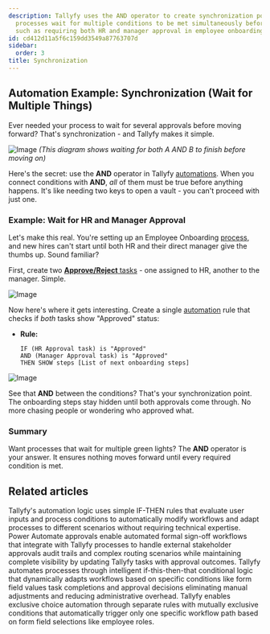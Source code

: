 ```yaml
---
description: Tallyfy uses the AND operator to create synchronization points where
  processes wait for multiple conditions to be met simultaneously before proceeding
  such as requiring both HR and manager approval in employee onboarding workflows.
id: cd412d11a5f6c159dd3549a87763707d
sidebar:
  order: 3
title: Synchronization
---
```


## Automation Example: Synchronization (Wait for Multiple Things)

Ever needed your process to wait for several approvals before moving forward? That's synchronization - and Tallyfy makes it simple.

![Image](https://tallyfy.com/wp-content/uploads/BPMN-image19.png)
*(This diagram shows waiting for both A AND B to finish before moving on)*

Here's the secret: use the **AND** operator in Tallyfy [automations](/products/pro/documenting/templates/automations/). When you connect conditions with **AND**, *all* of them must be true before anything happens. It's like needing two keys to open a vault - you can't proceed with just one.

### Example: Wait for HR and Manager Approval

Let's make this real. You're setting up an Employee Onboarding [process](/products/pro/tracking-and-tasks/processes/), and new hires can't start until both HR and their direct manager give the thumbs up. Sound familiar?

First, create two [**Approve/Reject** tasks](/products/pro/tracking-and-tasks/tasks/what-types-of-tasks-can-i-create-with-tallyfy/#approvereject) - one assigned to HR, another to the manager. Simple.

![Image](https://screenshots.tallyfy.com/tallyfy/pro/desktop-light-hrmanager-approval-synchronization.png)

Now here's where it gets interesting. Create a single [automation](/products/pro/documenting/templates/automations/) rule that checks if *both* tasks show "Approved" status:

- **Rule:**
  ```
  IF (HR Approval task) is "Approved"
  AND (Manager Approval task) is "Approved"
  THEN SHOW steps [List of next onboarding steps]
  ```

![Image](https://screenshots.tallyfy.com/tallyfy/pro/desktop-light-hrmanager-automation-synchronization.png)

See that **AND** between the conditions? That's your synchronization point. The onboarding steps stay hidden until both approvals come through. No more chasing people or wondering who approved what.

### Summary

Want processes that wait for multiple green lights? The **AND** operator is your answer. It ensures nothing moves forward until every required condition is met.


## Related articles
<CardGrid>
<LinkTitleCard header="<b>Automations > Logic operations explained</b>" href="/products/pro/documenting/templates/automations/logic-explained/" > Tallyfy's automation logic uses simple IF-THEN rules that evaluate user inputs and process conditions to automatically modify workflows and adapt processes to different scenarios without requiring technical expertise. </LinkTitleCard>
<LinkTitleCard header="<b>Power Automate > Building approval workflows with Power Automate</b>" href="/products/pro/integrations/middleware/power-automate/building-approval-workflows-with-power-automate/" > Power Automate approvals enable automated formal sign-off workflows that integrate with Tallyfy processes to handle external stakeholder approvals audit trails and complex routing scenarios while maintaining complete visibility by updating Tallyfy tasks with approval outcomes. </LinkTitleCard>
<LinkTitleCard header="<b>Tutorials > Create an automation</b>" href="/products/pro/tutorials/how-can-tallyfy-automate-and-streamline-my-processes/" > Tallyfy automates processes through intelligent if-this-then-that conditional logic that dynamically adapts workflows based on specific conditions like form field values task completions and approval decisions eliminating manual adjustments and reducing administrative overhead. </LinkTitleCard>
<LinkTitleCard header="<b>Examples > Exclusive choice</b>" href="/products/pro/documenting/templates/automations/examples/exclusive-choice/" > Tallyfy enables exclusive choice automation through separate rules with mutually exclusive conditions that automatically trigger only one specific workflow path based on form field selections like employee roles. </LinkTitleCard>
</CardGrid>